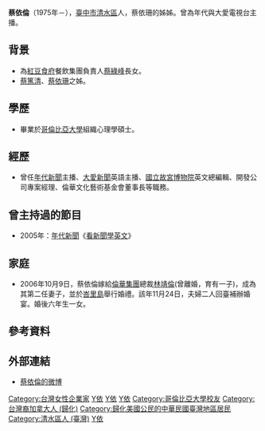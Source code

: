 {{Infobox Biography
| subject_name   = '''蔡依倫 Elaine Tsai'''
| image_name     =
| image_size     = 200px
| date_of_birth  = {{birth year and age|1975}}
| period =
| birthname = 
| other_names = E.T.
| Sex = 女
| date of birth = 1975年
| place of birth = {{TWN}}[[台中縣|台中縣]][[清水區_(臺中市)|清水鎮]]
| date of death =
| place of death =
| nationality ={{CAN}}<br/>{{ROC}}
| residence = [[台北市|台北市]][[中山區_(臺北市)|中山區]][[大直|大直]]
| party =
| religion = 
| spouse = {{marriage|林靖倫|2006年10月9日}}
| parents = 
| relatives = [[蔡依珊|蔡依珊]]（妹）
| children = 女兒
| educate = *{{USA}}[[哥倫比亞大學|哥倫比亞大學]]組織心理學碩士
| title= *年代新聞主播<br/>
*大愛新聞英語主播
*故宮博物院英文總編輯
*開發公司專案經理
*倫華文化藝術基金會董事長
| work =
| award =
}}

'''蔡依倫'''（1975年－），[[臺中市|臺中市]][[清水區_(臺中市)|清水區]]人，蔡依珊的姊姊。曾為年代與大愛電視台主播。

==背景==
*為[[紅豆食府|紅豆食府]]餐飲集團負責人[[蔡綠峰|蔡綠峰]]長女。
*[[蔡篤清|蔡篤清]]、[[蔡依珊|蔡依珊]]之姊{{r|新快报}}{{r|套牢}}{{r|嫁人}}。

==學歷==
*畢業於[[哥倫比亞大學|哥倫比亞大學]]組織心理學碩士{{r|新快报}}。

==經歷==
*曾任[[年代新聞|年代新聞]]主播、[[大愛新聞|大愛新聞]]英語主播、[[國立故宮博物院|國立故宮博物院]]英文總編輯、開發公司專案經理、倫華文化藝術基金會董事長等職務{{r|新快报}}{{r|套牢}}。

==曾主持過的節目==
*2005年：[[年代新聞|年代新聞]]《[[看新聞學英文|看新聞學英文]]》

==家庭==
*2006年10月9日，蔡依倫嫁給[[倫華集團|倫華集團]]總裁[[林靖倫|林靖倫]](曾離婚，育有一子)，成為其第二任妻子，並於[[峇里島|峇里島]]舉行婚禮。該年11月24日，夫婦二人回臺補辦婚宴。婚後六年生一女。

==參考資料==
{{reflist|refs=

<ref name="新快报">{{cite web |url=http://ent.cctv.com/20091215/101227_2.shtml |title=揭台湾娱乐圈五大豪门名媛 林志玲出身显赫(图) |author=新快报 |publisher=中国中央电视台 |language=zh-cn |accessdate=2014-01-15 |date=2009-12-15 |archive-date=2020-02-20 |archive-url=https://web.archive.org/web/20200220160238/http://ent.cctv.com/20091215/101227_2.shtml |dead-url=no }}</ref>

<ref name="嫁人">{{cite web |url=http://ent.appledaily.com.tw/enews/article/entertainment/20060904/2865707/ |title=蔡依倫 10月9日嫁人 |publisher=台灣蘋果日報 |language=zh-tw |accessdate=2014-01-15 |date=2006-09-04 |archive-date=2014-10-20 |archive-url=https://web.archive.org/web/20141020100201/http://ent.appledaily.com.tw/enews/article/entertainment/20060904/2865707/ |dead-url=no }}</ref>

<ref name="套牢">{{cite web |url=http://ent.appledaily.com.tw/enews/article/entertainment/20051208/2252129/ |title=林靖倫5克拉TIFFANY 套牢蔡依倫 |publisher=台灣蘋果日報 |language=zh-tw |accessdate=2014-01-15 |date=2005-12-08 |archive-date=2016-03-04 |archive-url=https://web.archive.org/web/20160304200821/http://ent.appledaily.com.tw/enews/article/entertainment/20051208/2252129/ |dead-url=no }}</ref>

}}

== 外部連結 ==
*[http://www.weibo.com/u/2158737673 蔡依倫的微博] {{Wayback|url=http://www.weibo.com/u/2158737673 |date=20130919084458 }}

[[Category:台灣女性企業家|Category:台灣女性企業家]]
[[Category:台灣電視主播|Y依]]
[[Category:年代主播|Y依]]
[[Category:大愛主播|Y依]]
[[Category:哥倫比亞大學校友|Category:哥倫比亞大學校友]]
[[Category:台灣裔加拿大人_(歸化)|Category:台灣裔加拿大人 (歸化)]]
[[Category:歸化美國公民的中華民國臺灣地區居民|Category:歸化美國公民的中華民國臺灣地區居民]]
[[Category:清水區人_(臺灣)|Category:清水區人 (臺灣)]]
[[Category:蔡姓|Y依]]